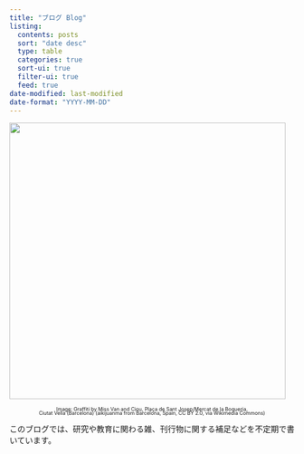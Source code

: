 ```yaml
---
title: "ブログ Blog"
listing:
  contents: posts
  sort: "date desc"
  type: table
  categories: true
  sort-ui: true
  filter-ui: true
  feed: true
date-modified: last-modified
date-format: "YYYY-MM-DD"
---
```


![](img/Miss_Van_y_Ciou.jpg){fig-align="center" style="margin-bottom: 0;" width="488"}

::: {.center style="text-align: center; font-size: 90%; margin-top: 0; line-height: 0.8;"}
[Image: Graffiti by Miss Van and Ciou, Plaça de Sant Josep/Mercat de la Boqueria,\
Ciutat Vella (Barcelona) (aikijuanma from Barcelona, Spain, CC BY 2.0, via Wikimedia Commons)]{style="font-size: 70%;"}
:::

このブログでは、研究や教育に関わる雑、刊行物に関する補足などを不定期で書いています。
